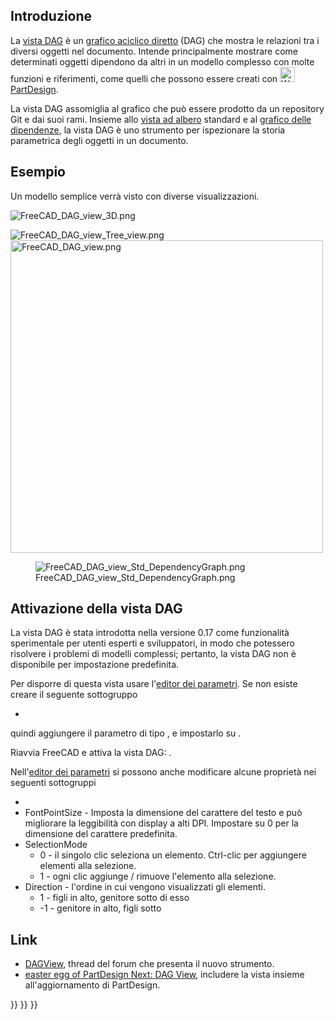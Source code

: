 <languages/>

<span id="Introduction"></span>
== Introduzione ==

{{TOCright}}

La [[DAG view/it|vista DAG]] è un [https://en.wikipedia.org/wiki/Directed_acyclic_graph grafico aciclico diretto] (DAG) che mostra le relazioni tra i diversi oggetti nel documento. Intende principalmente mostrare come determinati oggetti dipendono da altri in un modello complesso con molte funzioni e riferimenti, come quelli che possono essere creati con [[Image:Workbench_PartDesign.svg|24px]] [[PartDesign Workbench/it|PartDesign]].

La vista DAG assomiglia al grafico che può essere prodotto da un repository Git e dai suoi rami. Insieme allo [[tree view/it|vista ad albero]] standard e al [[Std_DependencyGraph/it|grafico delle dipendenze]], la vista DAG è uno strumento per ispezionare la storia parametrica degli oggetti in un documento.

<span id="Example"></span>
== Esempio ==

Un modello semplice verrà visto con diverse visualizzazioni.

[[File:FreeCAD_DAG_view_3D.png]]
{{Caption|Modello con forme 2D e 3D.}}

[[File:FreeCAD_DAG_view_Tree_view.png]] [[File:FreeCAD_DAG_view.png|x500px]]

{{Caption|A sinistra: oggetti mostrati nella [[tree view/it|vista ad albero]] standard. A destra: oggetti mostrati nella vista DAG.}}

[[File:FreeCAD_DAG_view_Std_DependencyGraph.png]]

{{Caption|Relazioni tra gli oggetti mostrati nel [[Std_DependencyGraph/it|grafico delle dipendenze]].}}

<span id="Activating_the_DAG_view"></span>
== Attivazione della vista DAG ==

La vista DAG è stata introdotta nella versione 0.17 come funzionalità sperimentale per utenti esperti e sviluppatori, in modo che potessero risolvere i problemi di modelli complessi; pertanto, la vista DAG non è disponibile per impostazione predefinita.

Per disporre di questa vista usare l'[[Std DlgParameter/it|editor dei parametri]].  Se non esiste creare il seguente sottogruppo 
* {{incode|BaseApp/Preferences/DockWindows/DAGView}}

quindi aggiungere il parametro {{incode|Enabled}} di tipo {{incode|Boolean}}, e impostarlo su {{TRUE}}.

Riavvia FreeCAD e attiva la vista DAG: 
{{MenuCommand|{{StdMenu|[[Std View Menu/it|Visualizza]]}} → Pannelli → Vista DAG}}.

Nell'[[Std DlgParameter/it|editor dei parametri]] si possono anche modificare alcune proprietà nei seguenti sottogruppi
* {{incode|BaseApp/Preferences/DAGView}}
* FontPointSize - Imposta la dimensione del carattere del testo e può migliorare la leggibilità con display a alti DPI. Impostare su 0 per la dimensione del carattere predefinita.
* SelectionMode
** 0 - il singolo clic seleziona un elemento. Ctrl-clic per aggiungere elementi alla selezione. 
** 1 - ogni clic aggiunge / rimuove l'elemento alla selezione.
* Direction - l'ordine in cui vengono visualizzati gli elementi.
** 1 - figli in alto, genitore sotto di esso
** -1 - genitore in alto, figli sotto

<span id="Links"></span>
==Link==

* [https://forum.freecadweb.org/viewtopic.php?f=20&t=11276 DAGView], thread del forum che presenta il nuovo strumento.
* [https://forum.freecadweb.org/viewtopic.php?t=15375 easter egg of PartDesign Next: DAG View], includere la vista insieme all'aggiornamento di PartDesign.

{{Interface navi{{#translation:}}}}
{{Std Base navi{{#translation:}}}}
{{Userdocnavi{{#translation:}}}}